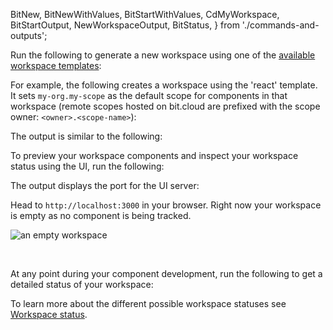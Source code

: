   BitNew,
  BitNewWithValues,
  BitStartWithValues,
  CdMyWorkspace,
  BitStartOutput,
  NewWorkspaceOutput,
  BitStatus,
} from './commands-and-outputs';

Run the following to generate a new workspace using one of the [available workspace templates](https://bit.dev/docs/dev-services/generator/generator-overview):

<BitNew />

For example, the following creates a workspace using the 'react' template. It sets `my-org.my-scope` as the default scope for components in that workspace
(remote scopes hosted on bit.cloud are prefixed with the scope owner: `<owner>.<scope-name>`):

<BitNewWithValues />

The output is similar to the following:

<NewWorkspaceOutput />

To preview your workspace components and inspect your workspace status using the UI, run the following:

<CdMyWorkspace />

<BitStartWithValues />

The output displays the port for the UI server:

<BitStartOutput />

Head to `http://localhost:3000` in your browser. Right now your workspace is empty as no component is being tracked.

<Image
  alt="an empty workspace"
  maxWidth={800}
  src={emptyWorkspace}
  hasBackground
/>

<br />

At any point during your component development, run the following to get a detailed status of your workspace:

<BitStatus />

To learn more about the different possible workspace statuses see [Workspace status](https://bit.dev/docs/workspace/workspace-status).
